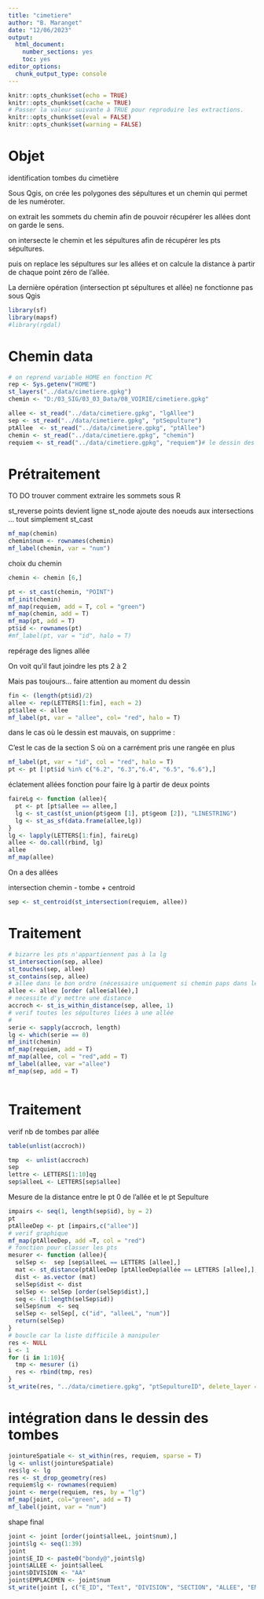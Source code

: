 ```yaml
---
title: "cimetiere"
author: "B. Maranget"
date: "12/06/2023"
output: 
  html_document: 
    number_sections: yes
    toc: yes
editor_options: 
  chunk_output_type: console
---
```



```r
knitr::opts_chunk$set(echo = TRUE)
knitr::opts_chunk$set(cache = TRUE)
# Passer la valeur suivante à TRUE pour reproduire les extractions.
knitr::opts_chunk$set(eval = FALSE)
knitr::opts_chunk$set(warning = FALSE)
```


# Objet

identification tombes du cimetière

Sous Qgis, on crée les polygones des sépultures et un chemin qui permet de les numéroter.

on extrait les sommets du chemin afin de pouvoir récupérer les allées dont on garde le sens.

on intersecte le chemin et les sépultures afin de récupérer les pts sépultures.

puis on replace les sépultures sur les allées et on calcule la distance à partir de chaque point zéro de l'allée.

La dernière opération (intersection pt sépultures et allée) ne fonctionne pas sous Qgis


```r
library(sf)
library(mapsf)
#library(rgdal)
```


# Chemin data


```r
# on reprend variable HOME en fonction PC
rep <- Sys.getenv("HOME")
st_layers("../data/cimetiere.gpkg")
chemin <- "D:/03_SIG/03_03_Data/08_VOIRIE/cimetiere.gpkg"
```


```r
allee <- st_read("../data/cimetiere.gpkg", "lgAllee")
sep <- st_read("../data/cimetiere.gpkg", "ptSepulture")
ptAllee  <- st_read("../data/cimetiere.gpkg", "ptAllee")
chemin <- st_read("../data/cimetiere.gpkg", "chemin")
requiem <- st_read("../data/cimetiere.gpkg", "requiem")# le dessin des sépultures
```


# Prétraitement 


TO DO trouver comment extraire les sommets sous R

st_reverse points devient ligne
st_node ajoute des noeuds aux intersections
... tout simplement st_cast

```r
mf_map(chemin)
chemin$num <- rownames(chemin)
mf_label(chemin, var = "num")
```



choix du chemin 


```r
chemin <- chemin [6,]
```



```r
pt <- st_cast(chemin, "POINT")
mf_init(chemin)
mf_map(requiem, add = T, col = "green")
mf_map(chemin, add = T)
mf_map(pt, add = T)
pt$id <- rownames(pt)
#mf_label(pt, var = "id", halo = T)
```


repérage des lignes allée

On voit qu'il faut joindre les pts 2 à 2

Mais pas toujours... faire attention au moment du dessin


```r
fin <- (length(pt$id)/2)
allee <- rep(LETTERS[1:fin], each = 2)
pt$allee <- allee
mf_label(pt, var = "allee", col= "red", halo = T)
```

dans le cas où le dessin est mauvais, on supprime :


C'est le cas de la section S où on a carrément pris une rangée en plus

```r
mf_label(pt, var = "id", col = "red", halo = T)
pt <- pt [!pt$id %in% c("6.2", "6.3","6.4", "6.5", "6.6"),]

```



éclatement allées
fonction pour faire lg à partir de deux points

```r
faireLg <- function (allee){
  pt <- pt [pt$allee == allee,]
  lg <- st_cast(st_union(pt$geom [1], pt$geom [2]), "LINESTRING")
  lg <- st_as_sf(data.frame(allee,lg))
}
lg <- lapply(LETTERS[1:fin], faireLg)
allee <- do.call(rbind, lg)
allee
mf_map(allee)
```

On a des allées

intersection chemin - tombe + centroid

```r
sep <- st_centroid(st_intersection(requiem, allee))
```

# Traitement


```r
# bizarre les pts n'appartiennent pas à la lg
st_intersection(sep, allee)
st_touches(sep, allee)
st_contains(sep, allee)
# allee dans le bon ordre (nécessaire uniquement si chemin paps dans le bon ordre)
allee <- allee [order (allee$allée),]
# necessite d'y mettre une distance
accroch <- st_is_within_distance(sep, allee, 1)
# verif toutes les sépultures liées à une allée
# 
serie <- sapply(accroch, length)
lg <- which(serie == 0)
mf_init(chemin)
mf_map(requiem, add = T)
mf_map(allee, col = "red",add = T)
mf_label(allee, var ="allee")
mf_map(sep, add = T)



```

# Traitement

verif nb de tombes par allée

```r
table(unlist(accroch))
```



```r
tmp  <- unlist(accroch)
sep
lettre <- LETTERS[1:10]qg
sep$alleeL <- LETTERS[sep$allee]
```



Mesure de la distance entre le pt 0 de l'allée et le pt Sepulture


```r
impairs <- seq(1, length(sep$id), by = 2)
pt
ptAlleeDep <- pt [impairs,c("allee")]
# verif graphique
mf_map(ptAlleeDep, add =T, col = "red")
# fonction pour classer les pts
mesurer <- function (allee){
  selSep <-  sep [sep$alleeL == LETTERS [allee],]
  mat <- st_distance(ptAlleeDep [ptAlleeDep$allée == LETTERS [allee],], selSep )
  dist <- as.vector (mat)
  selSep$dist <- dist
  selSep <- selSep [order(selSep$dist),]
  seq <- (1:length(selSep$id))
  selSep$num  <- seq
  selSep <- selSep[, c("id", "alleeL", "num")]
  return(selSep)
}
# boucle car la liste difficile à manipuler
res <- NULL
i <- 1
for (i in 1:10){
  tmp <- mesurer (i)
  res <- rbind(tmp, res)
}
st_write(res, "../data/cimetiere.gpkg", "ptSepultureID", delete_layer = T)
```

# intégration dans le dessin des tombes


```r
jointureSpatiale <- st_within(res, requiem, sparse = T)
lg <- unlist(jointureSpatiale)
res$lg <- lg
res <- st_drop_geometry(res)
requiem$lg <- rownames(requiem)
joint <- merge(requiem, res, by = "lg")
mf_map(joint, col="green", add = T)
mf_label(joint, var = "num")
```



shape final

```r
joint <- joint [order(joint$alleeL, joint$num),]
joint$lg <- seq(1:39)
joint
joint$E_ID <- paste0("bondy@",joint$lg)
joint$ALLEE <- joint$alleeL
joint$DIVISION <- "AA"
joint$EMPLACEMEN <- joint$num
st_write(joint [, c("E_ID", "Text", "DIVISION", "SECTION", "ALLEE", "EMPLACEMEN")],"../data/bondy.shp")
```


